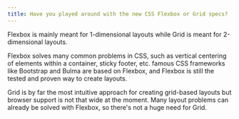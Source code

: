 ```yaml
---
title: Have you played around with the new CSS Flexbox or Grid specs?
---
```


Flexbox is mainly meant for 1-dimensional layouts while Grid is meant for 2-dimensional layouts.

Flexbox solves many common problems in CSS, such as vertical centering of elements within a container, sticky footer, etc. famous CSS frameworks like Bootstrap and Bulma are based on Flexbox, and Flexbox is still the tested and proven way to create layouts.

Grid is by far the most intuitive approach for creating grid-based layouts but browser support is not that wide at the moment. Many layout problems can already be solved with Flexbox, so there's not a huge need for Grid.
